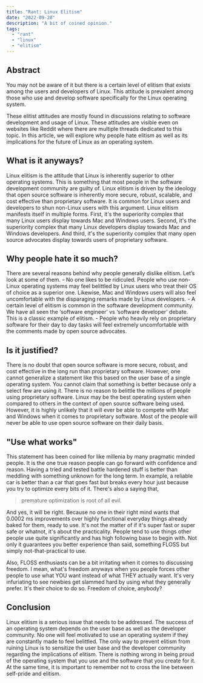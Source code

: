 ```yaml
---
title: "Rant: Linux Elitism"
date: "2022-09-28"
description: "A bit of coined opinion."
tags:
  - "rant"
  - "linux"
  - "elitism"
---
```


## Abstract

You may not be aware of it but there is a certain level of elitism that exists among the users and developers of Linux. This attitude is prevalent among those who use and develop software specifically for the Linux operating system.

These elitist attitudes are mostly found in discussions relating to software development and usage of Linux. These attitudes are visible even on websites like Reddit where there are multiple threads dedicated to this topic. In this article, we will explore why people hate elitism as well as its implications for the future of Linux as an operating system.

## What is it anyways?

Linux elitism is the attitude that Linux is inherently superior to other operating systems. This is something that most people in the software development community are guilty of. Linux elitism is driven by the ideology that open source software is inherently more secure, robust, scalable, and cost effective than proprietary software. It is common for Linux users and developers to shun non-Linux users with this argument. Linux elitism manifests itself in multiple forms. First, it's the superiority complex that many Linux users display towards Mac and Windows users. Second, it's the superiority complex that many Linux developers display towards Mac and Windows developers. And third, it's the superiority complex that many open source advocates display towards users of proprietary software.

## Why people hate it so much?

There are several reasons behind why people generally dislike elitism. Let’s look at some of them. - No one likes to be ridiculed. People who use non-Linux operating systems may feel belittled by Linux users who treat their OS of choice as a superior one. Likewise, Mac and Windows users will also feel uncomfortable with the disparaging remarks made by Linux developers. - A certain level of elitism is common in the software development community. We have all seen the ‘software engineer’ vs ‘software developer’ debate. This is a classic example of elitism. - People who heavily rely on proprietary software for their day to day tasks will feel extremely uncomfortable with the comments made by open source advocates.

## Is it justified?

There is no doubt that open source software is more secure, robust, and cost effective in the long run than proprietary software. However, one cannot generalize a statement like this based on the user base of a single operating system. You cannot claim that something is better because only a select few are using it. There is no reason to belittle the millions of people using proprietary software. Linux may be the best operating system when compared to others in the context of open source software being used. However, it is highly unlikely that it will ever be able to compete with Mac and Windows when it comes to proprietary software. Most of the people will never be able to use open source software on their daily basis.

## "Use what works"

This statement has been coined for like millenia by many pragmatic minded people. It is the one true reason people can go forward with confidence and reason. Having a tried and tested battle hardened stuff is better than meddling with something unknown for the long term. In example, a reliable car is better than a car that goes fast but breaks every hour just because you try to optimize every bits of it. There's also a saying that,

> premature optimization is root of all evil.

And yes, it will be right. Because no one in their right mind wants that 0.0002 ms improvements over highly functional everyday things already baked for them, ready to use. It's not the matter of if it's super fast or super safe or whatnot, it's about the practicality. People tend to use things other people use quite significantly and has high following base to begin with. Not only it guarantees you better experience than said, something FLOSS but simply not-that-practical to use.

Also, FLOSS enthusiasts can be a bit irritating when it comes to discussing freedom. I mean, what's freedom anyways when you people forces other people to use what YOU want instead of what THEY actually want. It's very infuriating to see newbies get slammed hard by using what they generally prefer. It's their choice to do so. Freedom of choice, anybody?

## Conclusion

Linux elitism is a serious issue that needs to be addressed. The success of an operating system depends on the user base as well as the developer community. No one will feel motivated to use an operating system if they are constantly made to feel belittled. The only way to prevent elitism from ruining Linux is to sensitize the user base and the developer community regarding the implications of elitism. There is nothing wrong in being proud of the operating system that you use and the software that you create for it. At the same time, it is important to remember not to cross the line between self-pride and elitism.
